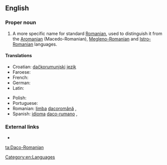==English==
{{wikipedia|Daco-Romanian}}

===Proper noun===
{{en-proper noun}}

# A more specific name for standard [[Romanian]], used to distinguish it from the [[Aromanian]] (Macedo-Romanian), [[Megleno-Romanian]] and [[Istro-Romanian]] languages.

====Translations====
{{trans-top|a more specific name for the Romanian language}}
* Croatian: [[dačkorumunjski]] [[jezik]] {{m}}
* Faroese: {{t|fo|dakorumenskt|n}}
* French: {{t|fr|daco-roumain|m}}
* German: {{t|de|Dakorumänisch|n}}
* Latin: {{t|la|lingua Daco-Romana|f}}
{{trans-mid}}
* Polish: {{t|pl|dakorumuński|m}}
* Portuguese: {{t+|pt|daco-romeno|m}}
* Romanian: [[limba]] [[dacoromână]] {{f}}, {{t|ro|dacoromână|f}}
* Spanish: [[idioma]] [[daco-rumano]] {{m}}, {{t|es|daco-rumano|m}}
{{trans-bottom}}

===External links===
* {{ethnologue|code=ron}}

[[Category:en:Languages]]

[[ta:Daco-Romanian]]